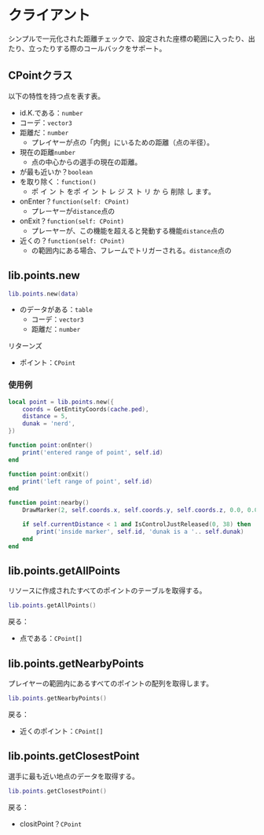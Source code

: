 # クライアント

シンプルで一元化された距離チェックで、設定された座標の範囲に入ったり、出たり、立ったりする際のコールバックをサポート。

## CPointクラス

以下の特性を持つ点を表す表。

* id.K.である：`number`
* コーデ：`vector3`
* 距離だ：`number`
  * プレイヤーが点の「内側」にいるための距離（点の半径）。
* 現在の距離`number`
  * 点の中心からの選手の現在の距離。
* が最も近いか？`boolean`
* を取り除く：`function()`
  * ポ イ ン ト をポ イ ン ト レ ジ ス ト リ か ら 削除 し ます。
* onEnter？`function(self: CPoint)`
  * プレーヤーが`distance`点の
* onExit？`function(self: CPoint)`
  * プレーヤーが、この機能を超えると発動する機能`distance`点の
* 近くの？`function(self: CPoint)`
  * の範囲内にある場合、フレームでトリガーされる。`distance`点の

## lib.points.new

```lua
lib.points.new(data)
```

* のデータがある：`table`
  * コーデ：`vector3`
  * 距離だ：`number`

リターンズ

* ポイント：`CPoint`

### 使用例

```lua
local point = lib.points.new({
    coords = GetEntityCoords(cache.ped),
    distance = 5,
    dunak = 'nerd',
})

function point:onEnter()
    print('entered range of point', self.id)
end

function point:onExit()
    print('left range of point', self.id)
end

function point:nearby()
    DrawMarker(2, self.coords.x, self.coords.y, self.coords.z, 0.0, 0.0, 0.0, 0.0, 180.0, 0.0, 1.0, 1.0, 1.0, 200, 20, 20, 50, false, true, 2, false, nil, nil, false)

    if self.currentDistance < 1 and IsControlJustReleased(0, 38) then
        print('inside marker', self.id, 'dunak is a '.. self.dunak)
    end
end
```

## lib.points.getAllPoints

リソースに作成されたすべてのポイントのテーブルを取得する。

```lua
lib.points.getAllPoints()
```

戻る：

* 点である：`CPoint[]`

## lib.points.getNearbyPoints

プレイヤーの範囲内にあるすべてのポイントの配列を取得します。

```lua
lib.points.getNearbyPoints()
```

戻る：

* 近くのポイント：`CPoint[]`

## lib.points.getClosestPoint

選手に最も近い地点のデータを取得する。

```lua
lib.points.getClosestPoint()
```

戻る：

* clositPoint？`CPoint`
